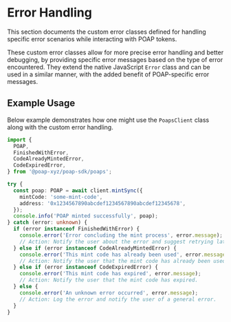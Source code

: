 # Error Handling

This section documents the custom error classes defined for handling specific error scenarios while interacting with POAP tokens.

These custom error classes allow for more precise error handling and better debugging, by providing specific error messages based on the type of error encountered. They extend the native JavaScript `Error` class and can be used in a similar manner, with the added benefit of POAP-specific error messages.

## Example Usage

Below example demonstrates how one might use the `PoapsClient` class along with the custom error handling.

```typescript
import {
  POAP,
  FinishedWithError,
  CodeAlreadyMintedError,
  CodeExpiredError,
} from '@poap-xyz/poap-sdk/poaps';

try {
  const poap: POAP = await client.mintSync({
    mintCode: 'some-mint-code',
    address: '0x1234567890abcdef1234567890abcdef12345678',
  });
  console.info('POAP minted successfully', poap);
} catch (error: unknown) {
  if (error instanceof FinishedWithError) {
    console.error('Error concluding the mint process', error.message);
    // Action: Notify the user about the error and suggest retrying later.
  } else if (error instanceof CodeAlreadyMintedError) {
    console.error('This mint code has already been used', error.message);
    // Action: Notify the user that the mint code has already been used.
  } else if (error instanceof CodeExpiredError) {
    console.error('This mint code has expired', error.message);
    // Action: Notify the user that the mint code has expired.
  } else {
    console.error('An unknown error occurred', error.message);
    // Action: Log the error and notify the user of a general error.
  }
}
```
